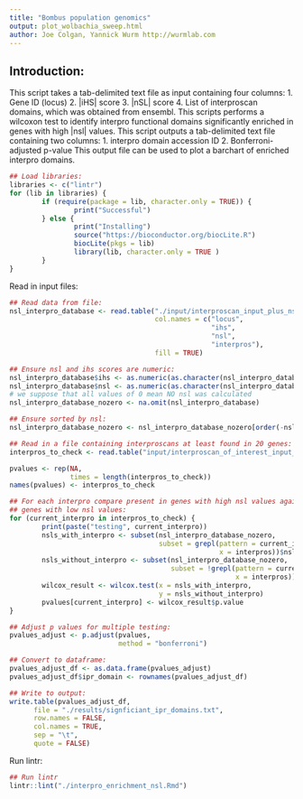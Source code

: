 ```yaml
---
title: "Bombus population genomics"
output: plot_wolbachia_sweep.html
author: Joe Colgan, Yannick Wurm http://wurmlab.com
---
```


## Introduction:
This script takes a tab-delimited text file as input containing four columns:
1. Gene ID (locus)
2. |iHS| score
3. |nSL| score
4. List of interproscan domains, which was obtained from ensembl.
This scripts performs a wilcoxon test to identify interpro functional domains significantly enriched in genes with high |nsl| values.
This script outputs a tab-delimited text file containing two columns:
1. interpro domain accession ID
2. Bonferroni-adjusted p-value
This output file can be used to plot a barchart of enriched interpro domains.

```r
## Load libraries:
libraries <- c("lintr")
for (lib in libraries) {
        if (require(package = lib, character.only = TRUE)) {
                print("Successful")
        } else {
                print("Installing")
                source("https://bioconductor.org/biocLite.R")
                biocLite(pkgs = lib)
                library(lib, character.only = TRUE )
        }
}
```

Read in input files:

```r
## Read data from file:
nsl_interpro_database <- read.table("./input/interproscan_input_plus_nsl_ihs_scores_per_gene.txt",
                                    col.names = c("locus",
                                                  "ihs",
                                                  "nsl",
                                                  "interpros"),
                                    fill = TRUE)

## Ensure nsl and ihs scores are numeric:
nsl_interpro_database$ihs <- as.numeric(as.character(nsl_interpro_database$ihs))
nsl_interpro_database$nsl <- as.numeric(as.character(nsl_interpro_database$nsl))
# we suppose that all values of 0 mean NO nsl was calculated
nsl_interpro_database_nozero <- na.omit(nsl_interpro_database)

## Ensure sorted by nsl:
nsl_interpro_database_nozero <- nsl_interpro_database_nozero[order(-nsl_interpro_database_nozero$nsl), ]

## Read in a file containing interproscans at least found in 20 genes:
interpros_to_check <- read.table("input/interproscan_of_interest_input_for_wilcoxon.n20.txt")$V1

pvalues <- rep(NA,
               times = length(interpros_to_check))
names(pvalues) <- interpros_to_check

## For each interpro compare present in genes with high nsl values against
## genes with low nsl values:
for (current_interpro in interpros_to_check) {
        print(paste("testing", current_interpro))
        nsls_with_interpro <- subset(nsl_interpro_database_nozero,
                                     subset = grepl(pattern = current_interpro,
                                                    x = interpros))$nsl
        nsls_without_interpro <- subset(nsl_interpro_database_nozero,
                                        subset = !grepl(pattern = current_interpro,
                                                        x = interpros))$nsl
        wilcox_result <- wilcox.test(x = nsls_with_interpro,
                                     y = nsls_without_interpro)
        pvalues[current_interpro] <- wilcox_result$p.value
}

## Adjust p values for multiple testing:
pvalues_adjust <- p.adjust(pvalues,
                           method = "bonferroni")

## Convert to dataframe:
pvalues_adjust_df <- as.data.frame(pvalues_adjust)
pvalues_adjust_df$ipr_domain <- rownames(pvalues_adjust_df)

## Write to output:
write.table(pvalues_adjust_df,
      file = "./results/signficiant_ipr_domains.txt",
      row.names = FALSE,
      col.names = TRUE,
      sep = "\t",
      quote = FALSE)
```

Run lintr:

```r
## Run lintr
lintr::lint("./interpro_enrichment_nsl.Rmd")
```